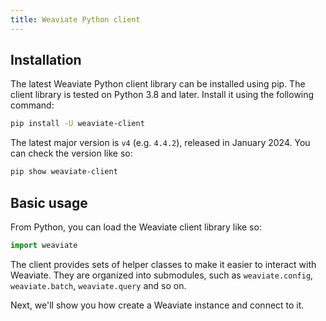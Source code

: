 ```yaml
---
title: Weaviate Python client
---
```


## <i class="fa-solid fa-code"></i> Installation

The latest Weaviate Python client library can be installed using pip. The client library is tested on Python 3.8 and later. Install it using the following command:

```bash
pip install -U weaviate-client
```

The latest major version is `v4` (e.g. `4.4.2`), released in January 2024. You can check the version like so:

```bash
pip show weaviate-client
```

## <i class="fa-solid fa-code"></i> Basic usage

From Python, you can load the Weaviate client library like so:

```python
import weaviate
```

The client provides sets of helper classes to make it easier to interact with Weaviate. They are organized into submodules, such as `weaviate.config`, `weaviate.batch`, `weaviate.query` and so on.

Next, we'll show you how create a Weaviate instance and connect to it.


<GiscusDocComment />
